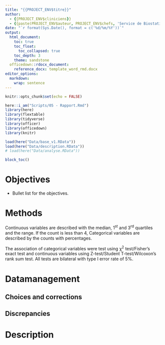 ```yaml
---
title: "{{PROJECT_ENV$titre}}"
author: 
  - {{PROJECT_ENV$cliniciens}}
  - {{paste(PROJECT_ENV$auteur, PROJECT_ENV$chefs, 'Service de Biostatistiques et Information Médicale', sep = ', ')}}
date: "`r format(Sys.Date(), format = c('%d/%m/%Y'))`"
output: 
  html_document:
    toc: true
    toc_float:
      toc_collapsed: true
    toc_depth: 3
    theme: sandstone
  officedown::rdocx_document:
    reference_docx: template_word_rmd.docx
editor_options: 
  markdown: 
    wrap: sentence
---
```


```r
knitr::opts_chunk$set(echo = FALSE)
```

```r
here::i_am("Scripts/05 - Rapport.Rmd")
library(here)
library(flextable)
library(tidyverse)
library(officer)
library(officedown)
library(knitr)
```

```r
load(here("Data/base_v1.RData"))
load(here("Data/description.RData"))
# load(here("Data/analyse.RData"))
```



```r
block_toc()
```

\newpage

# Objectives

- Bullet list for the objectives.


# Methods

Continuous variables are described with the median, 1^st^ and 3^rd^ quartiles and the range.
If the count is less than 4, 
Categorical variables are described by the counts with percentages.

The association of categorical variables were test using &chi;^2^ test/Fisher's exact test and continuous variables using Z-test/Student T-test/Wilcoxon's rank sum test.
All tests are bilateral with type I error rate of 5%.

\newpage

# Datamanagement

## Choices and corrections




## Discrepancies



\newpage

# Description







